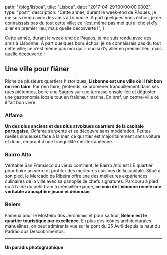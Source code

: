 
  path: "/blog/lisboa",
  title: "Lisboa",
  date: "2017-04-29T00:00:00.000Z",
  type: "post",
  description: "Cette année, durant le week-end de Pâques, je me suis rendu avec des amis à Lisbonne. À part quelques bons échos, je ne connaissais pas du tout cette ville; ce n’est même pas moi qui ai choisi d’y aller en premier lieu, mais quelle découverte !",
}

Cette année, durant le week-end de Pâques, je me suis rendu avec des amis à Lisbonne. À part quelques bons échos, je ne connaissais pas du tout cette ville; ce n’est même pas moi qui ai choisi d’y aller en premier lieu, mais quelle découverte !

## Une ville pour flâner
Riche de plusieurs quartiers historiques, **Lisbonne est une ville où il fait bon ne rien faire**. Par rien faire, j’entends, se promener tranquillement dans ses rues piétonnes, boire une Sagres sur une terrasse ensoleillée et déguster une gastronomie locale tout en fraîcheur marine. En bref, un centre-ville où il fait bon vivre.

<div><gallery sources={[
  ["lisboa-1.jpg", 'yolo'],
]}></gallery></div>

### Alfama
**Un des plus anciens et des plus atypiques quartiers de la capitale portugaise**, l’Alfama s’arpente et se découvre sans modération. Petites ruelles sinueuses face à la mer, ce quartier est majoritairement sans voiture et donc, emprunt d’une tranquillité méditerranéenne.

<div><gallery sources={[
  "lisboa-41.jpg",
  "lisboa-8.jpg",
]}></gallery></div>

### Bairro Alto
Véritable San Fransisco du vieux continent, le Bairro Alto est LE quartier pour boire un verre et profiter des meilleures cuisines de la capitale. Situé à son pied, le Mercado da Ribeira offre une des meilleures expériences culinaires de la ville avec sa panoplie de chefs signatures. Parcouru à pied ou à l’aide du petit tram à crémaillère jaune, **ce coin de Lisbonne recèle une véritable atmosphère jeune et détendue**.

<div><gallery sources={[
  "lisboa-30.jpg",
  "lisboa-29.jpg",
]}></gallery></div>

### Belem
Fameux pour le Mosteiro dos Jerónimos et pour sa tour, **Belem est le quartier touristique par excellence**. En plus des icônes architecturales manuélines, on peut admirer la vue sur le pont du 25 Avril depuis le haut  du Padrão dos Descobrimentos.

<div><gallery sources={[
  "lisboa-25.jpg",
  "lisboa-28.jpg",
]}></gallery></div>

<hr />

#### Un paradis photographique

<div><gallery sources={[
  "lisboa-2.jpg",
  "lisboa-4.jpg",
  "lisboa-3.jpg",
  "lisboa-5.jpg",
  "lisboa-6.jpg",
  "lisboa-7.jpg",
  "lisboa-9.jpg",
  "lisboa-10.jpg",
  "lisboa-11.jpg",
  "lisboa-12.jpg",
  "lisboa-13.jpg",
  "lisboa-14.jpg",
  "lisboa-15.jpg",
  "lisboa-16.jpg",
  "lisboa-17.jpg",
  "lisboa-18.jpg",
  "lisboa-19.jpg",
  "lisboa-20.jpg",
  "lisboa-21.jpg",
  "lisboa-22.jpg",
  "lisboa-23.jpg",
  "lisboa-24.jpg",
  "lisboa-26.jpg",
  "lisboa-27.jpg",
  "lisboa-31.jpg",
  "lisboa-32.jpg",
  "lisboa-33.jpg",
  "lisboa-34.jpg",
  "lisboa-35.jpg",
  "lisboa-36.jpg",
  "lisboa-37.jpg",
  "lisboa-38.jpg",
  "lisboa-39.jpg",
  "lisboa-40.jpg",
  "lisboa-42.jpg",
  "lisboa-43.jpg",
  "lisboa-44.jpg",
]}></gallery></div>

